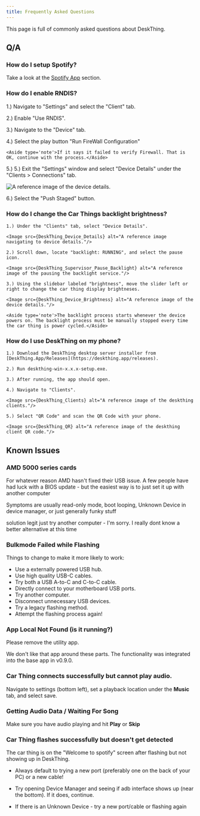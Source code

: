 ```yaml
---
title: Frequently Asked Questions
---
```




This page is full of commonly asked questions about DeskThing.

## Q/A
### How do I setup Spotify?

Take a look at the [Spotify App](/official-apps/deskthing/apps/spotify/) section.

### How do I enable RNDIS?

1.) Navigate to "Settings" and select the "Client" tab.

2.) Enable "Use RNDIS".

3.) Navigate to the "Device" tab.

4.) Select the play button "Run FireWall Configuration"

    <Aside type='note'>If it says it failed to verify Firewall. That is OK, continue with the process.</Aside>
5.) 5.) Exit the "Settings" window and select "Device Details" under the "Clients > Connections" tab.

<Image src={DeskThing_Device_Details} alt="A reference image of the device details."/>

6.) Select the "Push Staged" button.

### How do I change the Car Things backlight brightness?
    
    1.) Under the "Clients" tab, select "Device Details".

    <Image src={DeskThing_Device_Details} alt="A reference image navigating to device details."/>

    2.) Scroll down, locate "backlight: RUNNING", and select the pause icon.

    <Image src={DeskThing_Supervisor_Pause_Backlight} alt="A reference image of the pausing the backlight service."/>

    3.) Using the slidebar labeled "brightness", move the slider left or right to change the car thing display brightneses.

    <Image src={DeskThing_Device_Brightness} alt="A reference image of the device details."/>

    <Aside type='note'>The backlight process starts whenever the device powers on. The backlight process must be manually stopped every time the car thing is power cycled.</Aside>
### How do I use DeskThing on my phone?

    1.) Download the DeskThing desktop server installer from [DeskThing.App/Releases](https://deskthing.app/releases).

    2.) Run deskthing-win-x.x.x-setup.exe.

    3.) After running, the app should open.

    4.) Navigate to "Clients".

    <Image src={DeskThing_Clients} alt="A reference image of the deskthing clients."/>

    5.) Select "QR Code" and scan the QR Code with your phone.

    <Image src={DeskThing_QR} alt="A reference image of the deskthing client QR code."/>
## Known Issues

### AMD 5000 series cards
For whatever reason AMD hasn't fixed their USB issue. A few people have had luck with a BIOS update - but the easiest way is to just set it up with another computer

Symptoms are usually read-only mode, boot looping, Unknown Device in device manager, or just generally funky stuff 

solution
legit just try another computer - I'm sorry. I really dont know a better alternative at this time 

### Bulkmode Failed while Flashing

Things to change to make it more likely to work:
- Use a externally powered USB hub.
- Use high quality USB-C cables.
- Try both a USB A-to-C and C-to-C cable.
- Directly connect to your motherboard USB ports.
- Try another computer.
- Disconnect unnecessary USB devices.
- Try a legacy flashing method.
- Attempt the flashing process again!

### App Local Not Found (is it running?)

Please remove the utility app. 

We don't like that app around these parts. The functionality was integrated into the base app in v0.9.0.

### Car Thing connects successfully but cannot play audio.

Navigate to settings (bottom left), set a playback location under the **Music** tab, and select save.


### **Getting Audio Data** / **Waiting For Song**

Make sure you have audio playing and hit **Play** or **Skip**

### Car Thing flashes successfully but doesn't get detected

The car thing is on the "Welcome to spotify" screen after flashing but not showing up in DeskThing.

- Always default to trying a new port (preferably one on the back of your PC) or a new cable!

- Try opening Device Manager and seeing if adb interface shows up (near the bottom). If it does, continue.

- If there is an Unknown Device - try a new port/cable or flashing again
    





